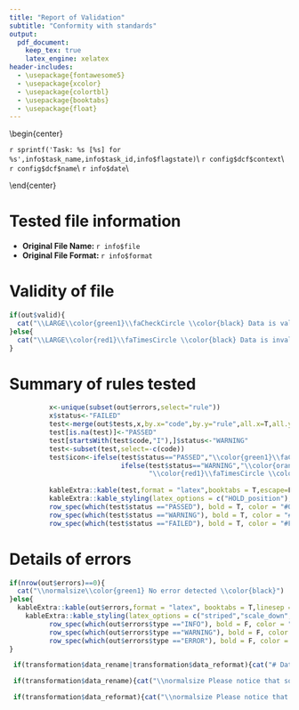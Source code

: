 ```yaml
---
title: "Report of Validation"
subtitle: "Conformity with standards"
output: 
  pdf_document:
    keep_tex: true
    latex_engine: xelatex
header-includes:
  - \usepackage{fontawesome5}
  - \usepackage{xcolor}
  - \usepackage{colortbl}
  - \usepackage{booktabs}
  - \usepackage{float}
---
```

\definecolor{green1}{HTML}{008000}
\definecolor{orange1}{HTML}{FFA500}
\definecolor{red1}{HTML}{FF0000}

\begin{center}
\vspace{-0.5cm}
\noindent\rule{8cm}{0.4pt}

`r sprintf('Task: %s [%s] for %s',info$task_name,info$task_id,info$flagstate)`\\
`r config$dcf$context`\\
`r config$dcf$name`\\
`r info$date`\\

\noindent\rule{8cm}{0.4pt}
\end{center}

# Tested file information

* **Original File Name: **`r info$file`  
* **Original File Format: **`r info$format`  

# Validity of file
```r
if(out$valid){
  cat("\\LARGE\\color{green1}\\faCheckCircle \\color{black} Data is valid")
}else{
  cat("\\LARGE\\color{red1}\\faTimesCircle \\color{black} Data is invalid")
}
```

# Summary of rules tested
```r
          x<-unique(subset(out$errors,select="rule"))
          x$status<-"FAILED"
          test<-merge(out$tests,x,by.x="code",by.y="rule",all.x=T,all.y=F)
          test[is.na(test)]<-"PASSED"
          test[startsWith(test$code,"I"),]$status<-"WARNING" 
          test<-subset(test,select=-c(code))
          test$icon<-ifelse(test$status=="PASSED","\\color{green1}\\faCheckCircle \\color{black}",
                            ifelse(test$status=="WARNING","\\color{orange1}\\faExclamationTriangle \\color{black}",
                                   "\\color{red1}\\faTimesCircle \\color{black}"))
          
          kableExtra::kable(test,format = "latex",booktabs = T,escape=F,align = "lrl",col.names = NULL,linesep = "")%>%
          kableExtra::kable_styling(latex_options = c("HOLD_position"),font_size = 8,full_width = F)%>%
          row_spec(which(test$status =="PASSED"), bold = T, color = "#008000", background = "#d3f4cc")%>%
          row_spec(which(test$status =="WARNING"), bold = T, color = "#FFA500", background = "#f5dfc0")%>%
          row_spec(which(test$status =="FAILED"), bold = T, color = "#FF0000", background = "#ffbfc1")
```

# Details of errors
```r
if(nrow(out$errors)==0){
  cat("\\normalsize\\color{green1} No error detected \\color{black}")
}else{
  kableExtra::kable(out$errors,format = "latex", booktabs = T,linesep = "")%>%
    kableExtra::kable_styling(latex_options = c("striped","scale_down","HOLD_position"),font_size = 12,stripe_color="#e8e8e8")%>%
          row_spec(which(out$errors$type =="INFO"), bold = F, color = "black", background = "#fcfdd0")%>%
          row_spec(which(out$errors$type =="WARNING"), bold = F, color = "black", background = "#FDEBD0")%>%
          row_spec(which(out$errors$type =="ERROR"), bold = F, color = "black", background = "#F2D7D5")
}
```

```r
 if(transformation$data_rename|transformation$data_reformat){cat("# Data transformation")}
```

```r
 if(transformation$data_rename){cat("\\normalsize Please notice that some columns of the data file used a no official name and have been automatically renamed")}
```

```r
 if(transformation$data_reformat){cat("\\normalsize Please notice that the data file is in simplified format and have been automatically converted to generic format")}
```
             